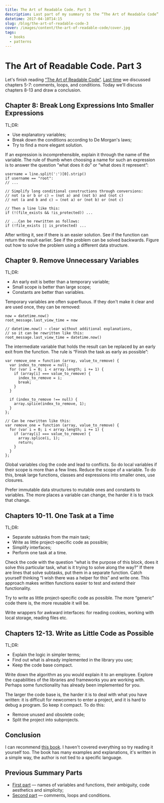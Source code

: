 ```yaml
---
title: The Art of Readable Code. Part 3
description: Last part of my summary to the “The Art of Readable Code” book.
datetime: 2017-04-10T14:15
slug: /blog/the-art-of-readable-code-3
cover: /images/content/the-art-of-readable-code/cover.jpg
tags:
  - books
  - patterns
---
```


# The Art of Readable Code. Part 3

Let's finish reading [“The Art of Readable Code”](https://www.goodreads.com/book/show/8677004-the-art-of-readable-code). [Last time](/blog/the-art-of-readable-code-2) we discussed chapters 5-7: comments, loops, and conditions. Today we'll discuss chapters 8-13 and draw a conclusion.

## Chapter 8: Break Long Expressions Into Smaller Expressions

TL;DR:

- Use explanatory variables;
- Break down the conditions according to De Morgan's laws;
- Try to find a more elegant solution.

If an expression is incomprehensible, explain it through the name of the variable. The rule of thumb when choosing a name for such an expression is to answer the question “what does it do” or “what does it represent”:

```
username = line.split(':')[0].strip()
if username == "root":
// ...

// Simplify long conditional constructions through conversions:
// not (a or b or c) ⇔ (not a) and (not b) and (not c)
// not (a and b and c) ⇔ (not a) or (not b) or (not c)

// Then a line like this:
if (!(file_exists && !is_protected)) ...

// ...Can be rewritten as follows:
if (!file_exists || is_protected) ...
```

After writing it, see if there is an easier solution. See if the function can return the result earlier. See if the problem can be solved backwards. Figure out how to solve the problem using a different data structure.

## Chapter 9. Remove Unnecessary Variables

TL;DR:

- An early exit is better than a temporary variable;
- Small scope is better than large scope;
- Constants are better than variables.

Temporary variables are often superfluous. If they don't make it clear and are used once, they can be removed:

```
now = datetime.now()
root_message.last_view_time = now

// datetime.now() — clear without additional explanations,
// so it can be rewritten like this:
root_message.last_view_time = datetime.now()
```

The intermediate variable that holds the result can be replaced by an early exit from the function. The rule is “Finish the task as early as possible”:

```
var remove_one = function (array, value_to_remove) {
  var index_to_remove = null;
  for (var i = 0; i < array.length; i += 1) {
    if (array[i] === value_to_remove) {
      index_to_remove = i;
      break;
    }
  }

  if (index_to_remove !== null) {
    array.splice(index_to_remove, 1);
  }
};

// Can be rewritten like this:
var remove_one = function (array, value_to_remove) {
  for (var i = 0; i < array.length; i += 1) {
    if (array[i] === value_to_remove) {
      array.splice(i, 1);
      return;
    }
  }
};
```

Global variables clog the code and lead to conflicts. So do local variables if their scope is more than a few lines. Reduce the scope of a variable. To do this, break large functions, classes and expressions into smaller ones, use closures.

Prefer immutable data structures to mutable ones and constants to variables. The more places a variable can change, the harder it is to track that change.

## Chapters 10-11. One Task at a Time

TL;DR:

- Separate subtasks from the main task;
- Write as little project-specific code as possible;
- Simplify interfaces;
- Perform one task at a time.

Check the code with the question “what is the purpose of this block, does it solve this particular task, what is it trying to solve along the way?” If there are lines that solve subtasks, put them in a separate function. Catch yourself thinking “I wish there was a helper for this” and write one. This approach makes written functions easier to test and extend their functionality.

Try to write as little project-specific code as possible. The more “generic” code there is, the more reusable it will be.

Write wrappers for awkward interfaces: for reading cookies, working with local storage, reading files etc.

## Chapters 12-13. Write as Little Code as Possible

TL;DR:

- Explain the logic in simpler terms;
- Find out what is already implemented in the library you use;
- Keep the code base compact.

Write down the algorithm as you would explain it to an employee. Explore the capabilities of the libraries and frameworks you are working with. Perhaps some functionality has already been implemented for you.

The larger the code base is, the harder it is to deal with what you have written: it is difficult for newcomers to enter a project, and it is hard to debug a program. So keep it compact. To do this:

- Remove unused and obsolete code;
- Split the project into subprojects.

## Conclusion

I can recommend [this book](https://www.goodreads.com/book/show/8677004-the-art-of-readable-code). I haven't covered everything so try reading it yourself too. The book has many examples and explanations, it's written in a simple way, the author is not tied to a specific language.

## Previous Summary Parts

- [First part](/blog/the-art-of-readable-code) — names of variables and functions, their ambiguity, code aesthetics and simplicity;
- [Second part](/blog/the-art-of-readable-code-2) — comments, loops and conditions.
